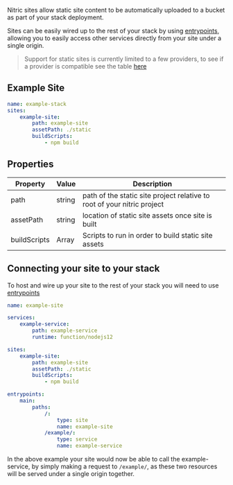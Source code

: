 Nitric sites allow static site content to be automatically uploaded to a bucket as part of your stack deployment.

Sites can be easily wired up to the rest of your stack by using [entrypoints](./entrypoints.mdx), allowing you to easily access other services directly from your site under a single origin.

> Support for static sites is currently limited to a few providers, to see if a provider is compatible see the table [here](./nitric-apis.mdx)

## Example Site

```yaml
name: example-stack
sites:
	example-site:
		path: example-site
		assetPath: ./static
		buildScripts:
			- npm build
```

## Properties

| **Property** | **Value**     | **Description**                                                         |
| ------------ | ------------- | ----------------------------------------------------------------------- |
| path         | string        | path of the static site project relative to root of your nitric project |
| assetPath    | string        | location of static site assets once site is built                       |
| buildScripts | Array<string> | Scripts to run in order to build static site assets                     |

## Connecting your site to your stack

To host and wire up your site to the rest of your stack you will need to use [entrypoints](./entrypoints.mdx)

```yaml
name: example-site

services:
	example-service:
		path: example-service
		runtime: function/nodejs12

sites:
	example-site:
		path: example-site
		assetPath: ./static
		buildScripts:
			- npm build

entrypoints:
	main:
		paths:
			/:
				type: site
				name: example-site
			/example/:
				type: service
				name: example-service
```

In the above example your site would now be able to call the example-service, by simply making a request to `/example/`, as these two resources will be served under a single origin together.
